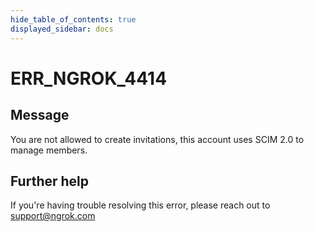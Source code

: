 ```yaml
---
hide_table_of_contents: true
displayed_sidebar: docs
---
```



# ERR_NGROK_4414

## Message

You are not allowed to create invitations, this account uses SCIM 2.0 to manage members.

<ErrorDetails error="err_ngrok_4414" />

## Further help

If you're having trouble resolving this error, please reach out to [support@ngrok.com](mailto:support@ngrok.com?subject=Help%20with%20ERR_NGROK_4414)
